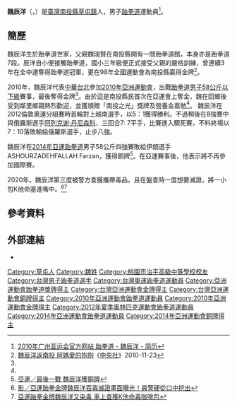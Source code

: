 {{Infobox sportsperson
| name=魏辰洋
| image                     =
| real_name                 =
| native_name               =
| native_name_lang          =
| romanizedname             =Wei Chen-Yang
| birth_name                =
| nationality               ={{ROC}}
| national_team             ={{TPE}}
| ethnicity                 =
| hometown                  =
| citizenship               =
| birth_date                ={{Birth date and age|year=1992|month=2|day=23}}
| birth_place               ={{ROC-TWN}}
| death_date                =
| death_place               =
| resting_place             =
| resting_place_coordinates =
| monuments                 =
| residence                 ={{ROC-TWN}}
| education                 =國立臺灣體育運動大學技擊運動學系
| alma_mater                =南投縣立草屯國民中學<br/>治平高級中學<br/>國立臺灣體育運動大學
| occupation                =國立草屯高級商工職業學校專任教練（2017年－）
| years_active              =2007年－
| height                    ={{height|m=1.81}}
| weight                    ={{weight|kg=58}}
| spouse                    =
| country                   ={{ROC-TWN}}
| sport                     =跆拳道
| position                  =
| shoots                    =
| catches                   =
| weight_class              =
| rank                      =蠅量級
| event                     =
| collegeteam               =國立臺灣體育運動大學
| team                      =
| turnedpro                 =
| former_partner            =
| coach                     =Reza Mehmandoust（－2014年）
| retired                   =
| coaching=
| worlds=
{{collapsible list
|'''2012年世界大學跆拳道錦標賽'''：58公斤級第二名
}}
| regionals=
{{collapsible list
|'''2010年亞洲跆拳道錦標賽'''：蠅量級第二名
|'''2010年亞洲運動會'''：跆拳道蠅量級第一名
|'''2013年東亞運動會'''：跆拳道第一名
}}
| nationals=
{{collapsible list
|'''中華民國96年全國中等學校運動會國男組'''：跆拳道蠅量級第一名
|'''中華民國98年全國中等學校運動會高男組'''：跆拳道蠅量級第一名
|'''中華民國98年全國運動會男子組'''：跆拳道第一名
|'''中華民國99年全國中等學校運動會高男組'''：跆拳道蠅量級第一名
|'''中華民國100年全國大專校院運動會公開男生組'''：跆拳道58公斤級第一名
|'''2012年奧運會跆拳道國手選拔總決賽男子組'''：58公斤級第一名
|'''中華民國102年全國大專校院運動會公開男生組'''：跆拳道63公斤級第一名
|'''中華民國102年全國運動會男子組'''：跆拳道63公斤級第一名
}}
| olympics=
| pb=
| medaltemplates=
{{MedalCountry|{{TPE}}}}
{{MedalSport|男子跆拳道}}
{{MedalCompetition|亞洲跆拳道錦標賽}}
{{MedalSilver|2010年哈薩克Ақмола|蠅量級}}
{{MedalCompetition|亞洲運動會}}
{{MedalGold|2010年中國廣東省廣州市|蠅量級}}
{{MedalBronze|2014年韓國仁川廣域市|蠅量級}}
{{MedalCompetition|世界跆拳道錦標賽}}
{{MedalBronze|2011年韓國慶尚北道慶州市|蠅量級}}
{{MedalBronze|2013年墨西哥Puebla|雛量級}}
{{MedalCompetition|世界大學跆拳道錦標賽}}
{{MedalSilver|2012年韓國京畿道抱川市|58公斤級}}
{{MedalCompetition|東亞運動會}}
{{MedalGold|2013年中國天津市河東區|}}
| show-medals=
| updated=2021年8月4日
}}
'''魏辰洋'''（'''{{lang-en|Wei Chen-Yang}}'''，{{bd|1992年|2月23日||}}）是[[臺灣|臺灣]][[南投縣|南投縣]][[草屯鎮|草屯鎮]]人，男子[[跆拳道|跆拳道]]運動員<ref name="广州亚运">[http://www.gz2010.cn/info/CHN_CHN/ZB/ZBB101A_TK@@@@@@@@@@@@@@@CHN_number=288511.html 2010年广州亚运会官方网站 跆拳道 - 魏辰洋 - 简历]</ref>。

==簡歷==
魏辰洋生於跆拳道世家，父親魏瑞賢在南投縣開有一間跆拳道館，本身亦是跆拳道7段。辰洋自小便接觸跆拳道，國小三年級便正式接受父親的嚴格訓練，曾連續3年在全中運奪得跆拳道冠軍，更在98年全國運動會為南投縣贏得金牌<ref name="中央社1123">[http://n.yam.com/cna/sports/201011/20101123103459.html 魏辰洋返南投 阿媽愛的抱抱]《[[中央社|中央社]]》2010-11-23</ref>。

2010年，魏辰洋代表[[2010年亞洲運動會中華台北代表團|中華台北]]參加[[2010年亞洲運動會|2010年亞洲運動會]]，出戰[[2010年亞洲運動會跆拳道比賽|跆拳道男子58公斤以下級]]賽事，最後奪得金牌<ref name="广州亚运"/>。由於這是南投縣民首次在亞運會上奪金，魏在回鄉後受到鄰里鄉親熱烈歡迎，並獲頒贈「南投之光」獎牌及營養金嘉勉<ref name="中央社1123"/>。
魏辰洋在2012倫敦奧運分組賽時首輪對上越南選手{{link-en|黎黃洲|Le Huynh Chau}}，以5：1獲得勝利。不過稍後在8強賽中與俄羅斯選手[[阿列克谢·丹尼森科|阿列克谢·丹尼森科]]，三回合7: 7平手，比賽進入驟死賽，不料終場以7：10落敗輸給俄羅斯選手，止步八強。

魏辰洋在[[2014年亞洲運動會跆拳道比賽|2014年亞運跆拳道]]男子58公斤四強賽敗給伊朗選手ASHOURZADEHFALLAH Farzan，獲得銅牌<ref>[https://tw.news.yahoo.com/%E4%BA%9E%E9%81%8B-%E7%82%BA%E8%87%AA%E5%B7%B1%E8%80%8C%E8%B8%A2%E7%9A%84%E6%9C%80%E5%BE%8C-%E6%88%B0-%E9%AD%8F%E8%BE%B0%E6%B4%8B%E7%8D%B2%E9%8A%85%E7%89%8C-084200869.html 亞運／最後一戰 魏辰洋獲銅牌]</ref>。在亞運賽事後，他表示將不再參加國際賽。

2020年，魏辰洋第三度被警方查獲攜帶毒品，且在盤查時一度想要滅證，將一小包K他命塞進嘴中。<ref>[https://udn.com/news/story/7315/4947234 影／亞運跆拳金牌魏辰洋吞毒滅證畫面曝光！員警硬從口中挖出]</ref><ref>[https://udn.com/news/story/7315/4946785 亞運跆拳金牌魏辰洋又染毒 車上查獲K他命毒咖啡包]</ref>

== 參考資料 ==
{{Reflist}}

== 外部連結 ==
*{{IOC profile|id=chen-yang-wei}}

[[Category:草屯人|Category:草屯人]]
[[Category:魏姓|Category:魏姓]]
[[Category:桃園市治平高級中等學校校友|Category:桃園市治平高級中等學校校友]]
[[Category:台灣男子跆拳道選手|Category:台灣男子跆拳道選手]]
[[Category:台灣奧運跆拳道運動員|Category:台灣奧運跆拳道運動員]]
[[Category:亞洲運動會跆拳道獎牌得主|Category:亞洲運動會跆拳道獎牌得主]]
[[Category:台灣亞洲運動會金牌得主|Category:台灣亞洲運動會金牌得主]]
[[Category:台灣亞洲運動會銅牌得主|Category:台灣亞洲運動會銅牌得主]]
[[Category:2010年亞洲運動會跆拳道運動員|Category:2010年亞洲運動會跆拳道運動員]]
[[Category:2010年亞洲運動會金牌得主|Category:2010年亞洲運動會金牌得主]]
[[Category:2012年夏季奧林匹克運動會跆拳道運動員|Category:2012年夏季奧林匹克運動會跆拳道運動員]]
[[Category:2014年亞洲運動會跆拳道運動員|Category:2014年亞洲運動會跆拳道運動員]]
[[Category:2014年亞洲運動會銅牌得主|Category:2014年亞洲運動會銅牌得主]]
